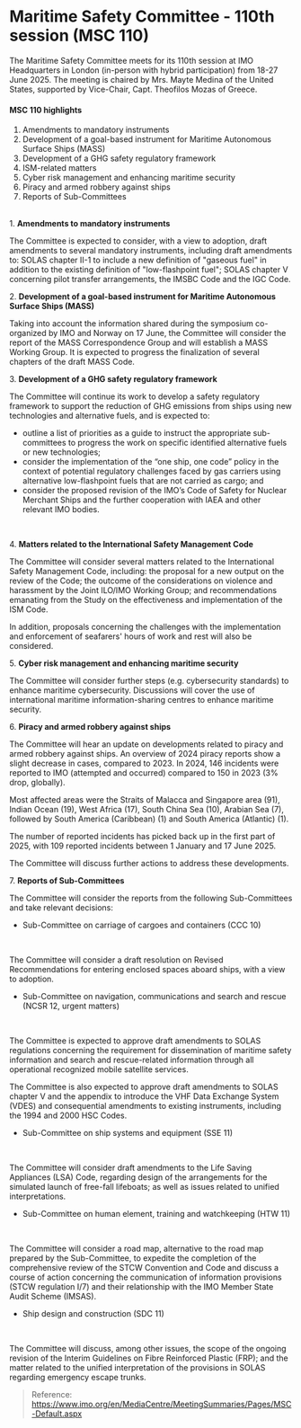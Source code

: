 # Maritime Safety Committee - 110th session (MSC 110)

<div data-type='wrapper'>
The Maritime Safety Committee meets for its 110th session at IMO Headquarters in London (in-person with hybrid participation) from 18-27 June 2025. The meeting is chaired by Mrs. Mayte Medina of the United States, supported by Vice-Chair, Capt. Theofilos Mozas of Greece.

#### **MSC 110 highlights**

1. Amendments to mandatory instruments 
2. Development of a goal-based instrument for Maritime Autonomous Surface Ships (MASS)  
3. Development of a GHG safety regulatory framework   
4. ISM-related matters
5. Cyber risk management and enhancing maritime security  
6. Piracy and armed robbery against ships  
7. Reports of Sub-Committees
<br/><br/>

1\. **Amendments to mandatory instruments** 

The Committee is expected to consider, with a view to adoption, draft amendments to several mandatory instruments, including draft amendments to: SOLAS chapter II-1 to include a new definition of "gaseous fuel" in addition to the existing definition of "low-flashpoint fuel"; SOLAS chapter V concerning pilot transfer arrangements, the IMSBC Code and the IGC Code. 

2\. **Development of a goal-based instrument for Maritime Autonomous Surface Ships (MASS)**  

Taking into account the information shared during the symposium co-organized by IMO and Norway on 17 June, the Committee will consider the report of the MASS Correspondence Group and will establish a MASS Working Group. It is expected to progress the finalization of several chapters of the draft MASS Code. 

3\. **Development of a GHG safety regulatory framework**

The Committee will continue its work to develop a safety regulatory framework to support the reduction of GHG emissions from ships using new technologies and alternative fuels, and is expected to: 
 - outline a list of priorities as a guide to instruct the appropriate sub-committees to progress the work on specific identified alternative fuels or new technologies;  
 - consider the implementation of the “one ship, one code” policy in the context of potential regulatory challenges faced by gas carriers using alternative low-flashpoint fuels that are not carried as cargo; and 
 - consider the proposed revision of the IMO’s Code of Safety for Nuclear Merchant Ships and the further cooperation with IAEA and other relevant IMO bodies.  
<br/>

4\. **Matters related to the International Safety Management Code**

The Committee will consider several matters related to the International Safety Management Code, including: the proposal for a new output on the review of the Code; the outcome of the considerations on violence and harassment by the Joint ILO/IMO Working Group; and recommendations emanating from the Study on the effectiveness and implementation of the ISM Code.  

In addition, proposals concerning the challenges with the implementation and enforcement of seafarers' hours of work and rest will also be considered. 

5\. **Cyber risk management and enhancing maritime security**  

The Committee will consider further steps (e.g. cybersecurity standards) to enhance maritime cybersecurity. Discussions will cover the use of international maritime information-sharing centres to enhance maritime security.   

6\. **Piracy and armed robbery against ships**  

The Committee will hear an update on developments related to piracy and armed robbery against ships. An overview of 2024 piracy reports show a slight decrease in cases, compared to 2023. In 2024, 146 incidents were reported to IMO (attempted and occurred) compared to 150 in 2023 (3% drop, globally).  

Most affected areas were the Straits of Malacca and Singapore area (91), Indian Ocean (19), West Africa (17), South China Sea (10), Arabian Sea (7), followed by South America (Caribbean) (1) and South America (Atlantic) (1). 

The number of reported incidents has picked back up in the first part of 2025, with 109 reported incidents between 1 January and 17 June 2025.   

The Committee will discuss further actions to address these developments.  

7\. **Reports of Sub-Committees** 

The Committee will consider the reports from the following Sub-Committees and take relevant decisions: 

- Sub-Committee on carriage of cargoes and containers (CCC 10) 
<br/>

The Committee will consider a draft resolution on Revised Recommendations for entering enclosed spaces aboard ships, with a view to adoption. 

- Sub-Committee on navigation, communications and search and rescue (NCSR 12, urgent matters) 
<br/>

The Committee is expected to approve draft amendments to SOLAS regulations concerning the requirement for dissemination of maritime safety information and search and rescue-related information through all operational recognized mobile satellite services. 

The Committee is also expected to approve draft amendments to SOLAS chapter V and the appendix to introduce the VHF Data Exchange System (VDES) and consequential amendments to existing instruments, including the 1994 and 2000 HSC Codes. 

- Sub-Committee on ship systems and equipment (SSE 11) 
<br/>

The Committee will consider draft amendments to the Life Saving Appliances (LSA) Code, regarding design of the arrangements for the simulated launch of free-fall lifeboats; as well as issues related to unified interpretations. 

- Sub-Committee on human element, training and watchkeeping (HTW 11) 
<br/>

The Committee will consider a road map, alternative to the road map prepared by the Sub-Committee, to expedite the completion of the comprehensive review of the STCW Convention and Code and discuss a course of action concerning the communication of information provisions (STCW regulation I/7) and their relationship with the IMO Member State Audit Scheme (IMSAS). 

- Ship design and construction (SDC 11) 
<br/>

The Committee will discuss, among other issues, the scope of the ongoing revision of the Interim Guidelines on Fibre Reinforced Plastic (FRP); and the matter related to the unified interpretation of the provisions in SOLAS regarding emergency escape trunks.

> Reference: https://www.imo.org/en/MediaCentre/MeetingSummaries/Pages/MSC-Default.aspx
</div>